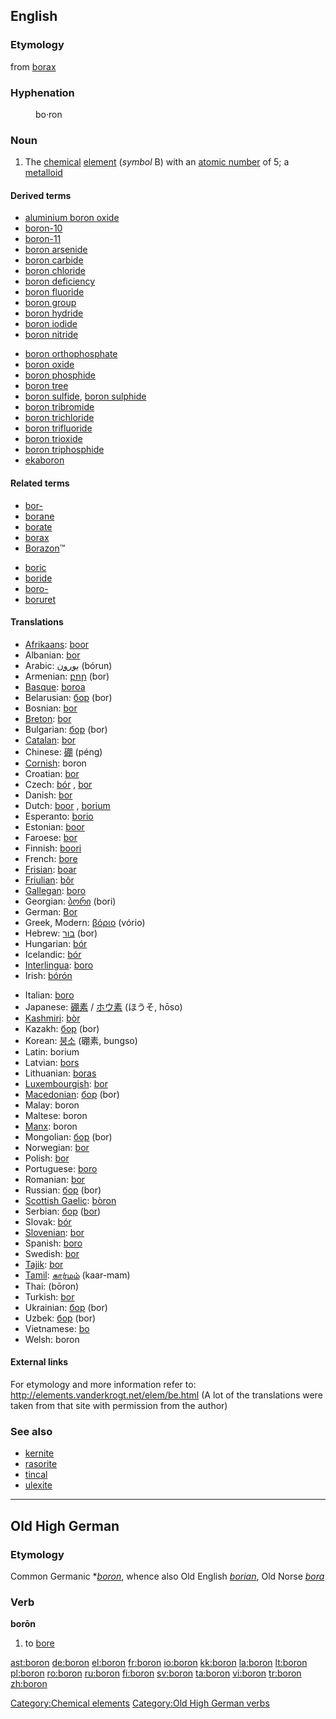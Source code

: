 ==English==
{{elements|B|beryllium|Be|carbon|C}}

===Etymology===
from [[borax]]

===Hyphenation===
: bo&middot;ron

===Noun===
{{en-noun|-}}
{{wikipedia}}

# The [[chemical]] [[element]] (''symbol'' B) with an [[atomic number]] of 5; a [[metalloid]]

====Derived terms====
{{top2}}
* [[aluminium boron oxide]]
* [[boron-10]]
* [[boron-11]]
* [[boron arsenide]]
* [[boron carbide]]
* [[boron chloride]]
* [[boron deficiency]]
* [[boron fluoride]]
* [[boron group]]
* [[boron hydride]]
* [[boron iodide]]
* [[boron nitride]]
{{mid2}}
* [[boron orthophosphate]]
* [[boron oxide]]
* [[boron phosphide]]
* [[boron tree]]
* [[boron sulfide]], [[boron sulphide]]
* [[boron tribromide]]
* [[boron trichloride]]
* [[boron trifluoride]]
* [[boron trioxide]]
* [[boron triphosphide]]
* [[ekaboron]]
{{bottom}}

====Related terms====
{{top2}}
* [[bor-]]
* [[borane]]
* [[borate]]
* [[borax]]
* [[Borazon]]&trade;
{{mid2}}
* [[boric]]
* [[boride]]
* [[boro-]]
* [[boruret]]
{{bottom}}

====Translations====
{{trans-top|chemical element}}
* [[Afrikaans]]: [[boor]]
* Albanian: [[bor]]
* Arabic: [[بورون]] (bórun) {{m}}
* Armenian: [[բոր]] (bor)
* [[Basque]]: [[boroa]]
* Belarusian: [[бор]] (bor) {{m}}
* Bosnian: [[bor]]
* [[Breton]]: [[bor]]
* Bulgarian: [[бор]] (bor) {{m}}
* [[Catalan]]: [[bor]] {{m}}
* Chinese: [[硼]] (péng)
* [[Cornish]]: boron
* Croatian: [[bor]]
* Czech: [[bór]] {{m}}, [[bor]] {{m}}
* Danish: [[bor]]
* Dutch: [[boor]] {{n}}, [[borium]] {{n}}
* Esperanto: [[borio]]
* Estonian: [[boor]]
* Faroese: [[bor]]
* Finnish: [[boori]]
* French: [[bore]] {{m}}
* [[Frisian]]: [[boar]]
* [[Friulian]]: [[bôr]]
* [[Gallegan]]: [[boro]]
* Georgian: [[ბორი]] (bori)
* German: [[Bor]] {{n}}
* Greek, Modern: [[βόριο]] (vório) {{n}}
* Hebrew: [[בור]] (bor)
* Hungarian: [[bór]]
* Icelandic: [[bór]]
* [[Interlingua]]: [[boro]]
* Irish: [[bórón]]
{{trans-mid}}
* Italian: [[boro]] {{m}}
* Japanese: [[硼素]] / [[ホウ素]] (ほうそ, hōso)
* [[Kashmiri]]: [[bòr]]
* Kazakh: [[бор]] (bor)
* Korean: [[붕소]] (硼素, bungso)
* Latin: borium
* Latvian: [[bors]]
* Lithuanian: [[boras]]
* [[Luxembourgish]]: [[bor]]
* [[Macedonian]]: [[бор]] (bor)
* Malay: boron
* Maltese: boron
* [[Manx]]: boron
* Mongolian: [[бор]] (bor)
* Norwegian: [[bor]]
* Polish: [[bor]] {{m}}
* Portuguese: [[boro]] {{m}}
* Romanian: [[bor]] {{n}}
* Russian: [[бор#Russian|бор]] (bor) {{m}}
* [[Scottish Gaelic]]: [[bòron]]
* Serbian: [[бор]] ([[bor]])
* Slovak: [[bór]]
* [[Slovenian]]: [[bor]]
* Spanish: [[boro]] {{m}}
* Swedish: [[bor]]
* [[Tajik]]: [[bor]]
* [[Tamil]]: [[கார்மம்]] (kaar-mam)
* Thai: {{Thai|[[โบรอน]]}} (bōron)
* Turkish: [[bor]]
* Ukrainian: [[бор]] (bor)
* Uzbek: [[бор]] (bor)
* Vietnamese: [[bo]]
* Welsh: boron
{{trans-bottom}}

====External links====
For etymology and more information refer to:
http://elements.vanderkrogt.net/elem/be.html
(A lot of the translations were taken from that site with permission from the author)

===See also===
* [[kernite]]
* [[rasorite]]
* [[tincal]]
* [[ulexite]]

[[Category:Chemical elements]]

----

==Old High German==

===Etymology===
Common Germanic *''[[boron]]'', whence also Old English ''[[borian]]'', Old Norse ''[[bora]]''

===Verb===
'''borōn'''

# to [[bore]]

[[Category:Old High German verbs]]

[[ast:boron]]
[[de:boron]]
[[el:boron]]
[[fr:boron]]
[[io:boron]]
[[kk:boron]]
[[la:boron]]
[[lt:boron]]
[[pl:boron]]
[[ro:boron]]
[[ru:boron]]
[[fi:boron]]
[[sv:boron]]
[[ta:boron]]
[[vi:boron]]
[[tr:boron]]
[[zh:boron]]